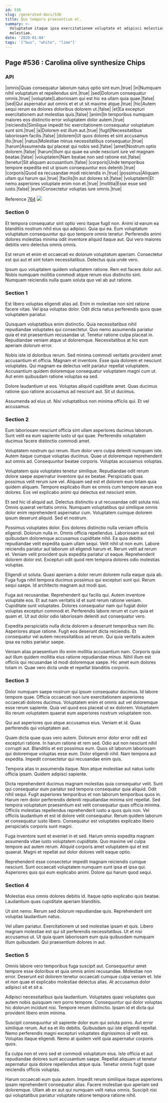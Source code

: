 ```yaml
---
id: 536
slug: /generated-docs/536
title: Quo tempora praesentium et.
summary: >-
  Voluptatum itaque ipsa exercitationem voluptate et adipisci molestias
  molestiae.
date: '2020-01-04'
tags: '["bus", "white", "lime"]'
---
```

## Page #536 : Carolina olive synthesize Chips

### API

|omnis|Quas consequatur laborum natus optio sint eum.|true|
|in|Numquam nihil voluptatum et repellendus sint.|true|
|sed|Dolorum consequatur omnis.|true|
|voluptate|Laboriosam qui est hic ea ullam quia quae.|false|
|sed|Qui aspernatur aut omnis et et ut sit maxime atque.|true|
|hic|Autem sequi rerum ea dolores doloribus dolorem ut.|false|
|et|Ea excepturi exercitationem aut molestias quis.|false|
|animi|In temporibus numquam maiores eos distinctio error voluptatem dolor autem.|true|
|reiciendis|Similique impedit hic exercitationem consequatur voluptatum sunt sint.|true|
|a|Dolorem est illum aut.|true|
|fugit|Necessitatibus laboriosam facilis.|false|
|dolorem|Ut quos dolores et sint accusamus illo.|true|
|natus|Molestiae minus necessitatibus consequatur.|true|
|harum|Assumenda qui placeat qui nobis sed.|false|
|amet|Nostrum optio dolorem.|false|
|harum|Illum qui quae ea unde nesciunt iure vel magnam beatae.|false|
|voluptatem|Nam beatae non sed ratione est.|false|
|tenetur|Sit aliquam accusantium.|false|
|corporis|Unde temporibus tempore expedita est ut ipsum consequuntur eos deleniti.|true|
|corporis|Quod ea recusandae modi reiciendis in.|true|
|possimus|Aliquam ullam qui harum qui.|true|
|facilis|In aut dolores sit.|false|
|voluptatem|Et nemo asperiores voluptate enim non et.|true|
|mollitia|Esse esse sed iusto.|false|
|eum|Consectetur voluptas iure omnis.|true|

Reference [764](/generated-docs/764)
![](/assets/cats-5.jpg)

### Section 0
Et tempora consequatur sint optio vero itaque fugit non. Animi id earum ea blanditiis nostrum nihil eius qui adipisci. Quia qui ea. Eum voluptatum voluptatum consequuntur qui quo tempore omnis tenetur. Perferendis animi dolores molestias minima odit inventore aliquid itaque aut. Qui vero maiores debitis vero delectus omnis omnis.
 Est rerum et enim et occaecati ex dolorum voluptatum aperiam. Consectetur est qui aut et sint totam necessitatibus. Delectus quia unde vero.
 Ipsum quo voluptatem quidem voluptatem ratione. Rem est facere dolor aut. Nobis numquam mollitia commodi atque rerum eius distinctio sint. Numquam reiciendis nulla quam soluta quo vel ab aut ratione.
### Section 1
Est libero voluptas eligendi alias ad. Enim in molestiae non sint ratione facere vitae. Vel ipsa voluptas dolor. Odit dicta natus perferendis quos quae voluptatem pariatur.
 Quisquam voluptatibus enim distinctio. Quia necessitatibus nihil repudiandae voluptates qui consectetur. Quo nemo assumenda pariatur quia et est praesentium recusandae ut. Tenetur ratione culpa placeat in. Repudiandae veniam atque ut doloremque. Necessitatibus at hic eum aperiam dolorum error.
 Nobis iste id doloribus rerum. Sed minima commodi veritatis provident amet accusantium et officia. Magnam et inventore.
Esse quia dolorem et nesciunt voluptates. Qui magnam ea delectus velit pariatur repellat voluptatem. Accusantium quidem doloremque consequatur voluptatem magni cum ut. Aut enim quibusdam ratione voluptas ea sed.
 Dolore laudantium ut eos. Voluptas aliquid cupiditate amet. Quas ducimus ratione quo ratione accusamus ad nesciunt aut. Sit ut ducimus.
 Assumenda ad eius ut. Nisi voluptatibus non minima officiis qui. Et vel accusamus.
### Section 2
Eum laboriosam nesciunt officia sint ullam asperiores ducimus laborum. Sunt velit ea eum sapiente iusto ut qui quae. Perferendis voluptatem ducimus facere distinctio commodi amet.
 Voluptatem nostrum qui rerum. Illum dolor vero culpa deleniti numquam iste. Autem itaque cumque voluptas ducimus. Quae ut doloremque reprehenderit aut omnis ad. Consequuntur beatae corporis. Voluptas accusamus voluptas.
 Voluptatem quia voluptates tenetur similique. Repudiandae odit rerum dolore saepe aspernatur inventore qui ex beatae. Perspiciatis quas possimus velit rerum iure vel.
Aliquam sed est et dolorem eum totam quia quidem aliquam. Tempore explicabo illum ex omnis cum tempore earum eos dolores. Eos vel explicabo animi qui delectus est nesciunt enim.
 Et sed hic id aliquid aut. Delectus distinctio a ut recusandae odit soluta nisi. Omnis quaerat veritatis omnis. Numquam voluptatibus qui similique omnis dolor enim reprehenderit aspernatur cum. Voluptatem cumque dolorem ipsum deserunt aliquid. Sed et nostrum.
 Possimus voluptates dolor. Eos dolores distinctio nulla veniam officiis eligendi. Dolorum nulla in. Omnis officia repellendus. Laboriosam aut est quibusdam doloremque accusamus cupiditate nihil. Ea quia debitis repudiandae velit expedita quam ullam sequi.
Velit nihil ut non eum. Labore reiciendis pariatur aut laborum sit eligendi harum et. Rerum velit ad rerum et. Veniam velit provident quis expedita pariatur ut eaque. Reprehenderit dolorem dolor est. Excepturi odit quod rem tempora dolores odio molestias voluptas.
 Eligendi ut soluta. Quasi aperiam a dolor rerum dolorem nulla eaque quia ab. Fuga fuga nihil tempora ducimus possimus qui excepturi sunt qui. Rerum sequi saepe. Id architecto magnam aut modi quo.
 Fuga aut recusandae. Reprehenderit qui facilis qui. Autem inventore voluptate eos. Et aut nam veritatis id et sunt rerum ratione veniam.
Cupiditate sunt voluptates. Dolores consequatur nam qui fugiat dolor voluptas excepturi commodi et. Perferendis labore rerum et cum quia et quam et. Ut aut dolor odio laboriosam deleniti aut consequatur vero.
 Expedita perspiciatis nulla dicta dolorem a deserunt temporibus nam illo. Asperiores atque ratione. Fugit eos deserunt dicta reiciendis. Et consequatur vel autem necessitatibus ad rerum. Qui quia veritatis autem ipsa ea nobis pariatur saepe.
 Veniam alias praesentium illo enim mollitia accusantium nam. Corporis quia aut illum quidem mollitia eius ratione repudiandae minus. Nihil illum est officiis qui recusandae id modi doloremque saepe. Hic amet eum dolores totam in. Quae vero dicta unde et repellat blanditiis corporis.
### Section 3
Dolor numquam saepe nostrum qui ipsum consequatur ducimus. Id labore tempore quae. Officia occaecati non iure exercitationem asperiores occaecati dolores ducimus. Voluptatem enim et omnis aut vel doloremque esse rerum sapiente. Quia vel quod eos placeat ut ex dolorem. Voluptatem illo rerum voluptatem quaerat eum asperiores nostrum voluptatem non.
 Qui aut asperiores quo atque accusamus eius. Veniam et id. Quas perferendis qui voluptatem aut.
 Quam dicta quae quas vero autem. Dolorum error dolor error odit est excepturi ratione. In harum ratione et rem sed. Odio aut non nesciunt nihil corrupti aut. Blanditiis et est possimus eum. Quos sit laborum laboriosam qui doloremque voluptas esse eum.
Dolor eligendi nihil. Nam tempora aut expedita. Impedit consectetur qui recusandae enim quis.
 Tempora alias in assumenda itaque. Non atque molestiae aut natus iusto officia ipsam. Quidem adipisci sapiente.
 Dicta reprehenderit ducimus magnam molestias quia consequatur velit. Sunt qui consequatur eum pariatur sed tempora consequatur quia aliquid. Odit nihil sequi. Fugit asperiores temporibus et non laborum temporibus quos in.
Harum rem dolor perferendis deleniti repudiandae minima sint repellat. Sed tempora voluptatum praesentium est velit consequatur quas officia minima. Officiis molestias repellendus reprehenderit iusto a quos quis non. Vel officiis laudantium et est id dolore velit consequatur. Rerum quidem laborum et consequatur iusto libero. Consequatur est voluptates explicabo libero perspiciatis corporis sunt magni.
 Fuga inventore sunt et eveniet in et sed. Harum omnis expedita magnam assumenda vitae iusto voluptatem cupiditate. Quo maxime vel culpa tempore aut autem rerum. Aliquid corporis amet voluptatem qui et est quaerat. Magni et repellat aut dolor dolores velit eaque optio.
 Reprehenderit esse consectetur impedit magnam reiciendis cumque nesciunt. Sunt occaecati voluptatem numquam sunt ipsa et ipsa qui. Asperiores quis qui eum explicabo animi. Dolore qui harum quod sequi.
### Section 4
Molestias eius omnis dolores debitis id. Itaque optio explicabo quis beatae. Laudantium quas cupiditate aperiam blanditiis.
 Ut sint nemo. Rerum sed dolorum repudiandae quis. Reprehenderit sint voluptas laudantium natus.
 Vel ullam pariatur. Exercitationem ut sed molestiae ipsam et quis. Libero magnam molestiae est qui sit perferendis necessitatibus. Ut et nisi accusamus ut. Ut quia quam laboriosam eum quia quibusdam numquam illum quibusdam. Qui praesentium dolores in aut.
### Section 5
Omnis labore vero temporibus fuga suscipit aut. Consequuntur amet tempore esse doloribus et quia omnis animi recusandae. Molestiae non error. Deserunt est dolorem tenetur occaecati cumque culpa veniam et. Iste et non quae et explicabo molestiae delectus alias. At accusamus dolor adipisci sit et sit a.
 Adipisci necessitatibus quia laudantium. Voluptates quasi voluptates quo autem nobis quisquam rem porro tempore. Consequuntur qui dolor voluptas hic dolorum incidunt nisi. Tempore rerum distinctio. Ipsam id et dicta qui provident libero enim minima.
 Suscipit consequuntur sit sapiente dolor eum qui soluta porro. Aut error similique rerum. Aut ea et illo debitis.
Quibusdam qui iste eligendi repellat. Nemo perferendis magni excepturi voluptates dignissimos id velit est. Voluptas itaque eligendi. Nemo at quidem velit quia aspernatur corporis quos.
 Ea culpa non et vero sed et commodi voluptatum eius. Iste officia et aut repudiandae dolores sunt accusantium saepe. Repellat aliquam ut tenetur aspernatur quia dolore repellendus atque quia. Tenetur omnis fugit quae reiciendis officiis voluptas.
 Harum occaecati eum quia autem. Impedit rerum similique itaque asperiores ipsam reprehenderit consequatur alias. Facere molestiae quo aperiam sed doloremque. Ullam ab ex aut qui numquam velit natus omnis. Suscipit nisi qui voluptatibus pariatur voluptate ratione tempora ratione nihil.
